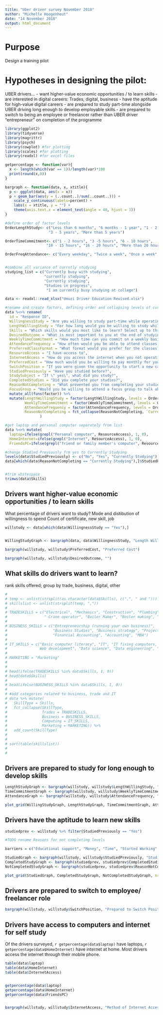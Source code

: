 ```yaml
---
title: "Uber driver survey November 2018"
author: "Michelle Hoogenhout"
date: "14 November 2018"
output: html_document
---
```


# Purpose 
Design a training pilot

# Hypotheses in designing the pilot:

UBER drivers...
- want higher-value economic opportunities / to learn skills
- are interested in digital careers: Trades, digital, business
- have the aptitude for high-value digital careers
- are prepared to study part-time alongside UBER driving long enough to develop employable skills
- are prepared to switch to being an employee or freelancer rather than UBER driver "entrepreneur" on completion of the programme

```r

library(ggplot2)
library(tidyverse)
library(magrittr)
library(psych)
library(cowplot) #for plotting
library(scales) #for plotting
library(readxl) #for excel files

```


```r

getpercentage <- function(var){
  x <- length(which(var == 1))/length(var)*100
  print(round(x,0))
}

bargraph <- function(data, x, xtitle){
  p <- ggplot(data, aes(x = x))
  p + geom_bar(aes(y = (..count..)/sum(..count..))) + 
    scale_y_continuous(labels=percent) + 
    labs(x = xtitle, y = "") +
    theme(axis.text.x = element_text(angle = 40, hjust = 1))
}

```


```r

#define order of factor levels
OrderLengthStudy<- c("Less than 6 months", "6 months - 1 year", "1 - 2 years",
                    "3 - 5 years", "More than 5 years")

OrderTimeCommitment<- c("1 - 2 hours", "3 -5 hours", "6 - 10 hours",
                   "10 - 15 hours", "16 - 20 hours", "More than 20 hours")

OrderFreqAttendance<- c("Every weekday", "Twice a week", "Once a week", "Once a month")


#combine all variance of currntly studying
studying_list = c("Currently busy with studying", 
                  "currently studying", 
                  "Currently studying", 
                  "Studies in progress",
                   "I am currently busy studying at college")

```

```r

data <- readxl::read_xlsx("Umuzi Driver Education Revised.xlsx")

#rename and create factors, defining order and collapsing levels of currently studying
data %<>% rename(
  id = "Response ID", 
  WillingnessStudy = "Are you willing to study part-time while operating on Uber?",
  LengthWillingStudy = "For how long would you be willing to study while operating on Uber?",
  Skills = "Which skills would you most like to learn? Select up to three skills.",
  DesiredOutcome = "What is most important to you at the end of studying?",
  WeeklyTimeCommitment = "How much time can you commit on a weekly basis to studying?",
  AttendanceFrequency = "How often would you be able to attend classes, in-person, at a local campus in your city?",
  PreferredClassFormat = "What format would you prefer for the classes?",
  ResourceAccess = "I have access to",
  InternetAccess = "How do you access the internet when you not operating on Uber?",
  PreferredCost = "How much would you be willing to pay monthly for your part-time studying?",
  SwitchPosition = "If you were given the opportunity to start a new career, would you be willing to start in a junior position?",
  StudiedPreviously = "Have you studied before?",
  StudySubject = "If \" yes\", what did you study?",
  CompletedStudies = "Did you complete your studies?",
  ReasonNotCompleting = "What prevented you from completing your studies?",
  FocusGroup = "Would you be willing to attend a focus group to talk about your goals for further education and skills?") %>% 
  mutate_all(funs(factor)) %>%
  mutate(LengthWillingStudy = factor(LengthWillingStudy, levels = OrderLengthStudy),
         WeeklyTimeCommitment = factor(WeeklyTimeCommitment, levels = OrderTimeCommitment),
         AttendanceFrequency = factor(AttendanceFrequency, levels = OrderFreqAttendance),
         ReasonNotCompleting = fct_collapse(ReasonNotCompleting, `Currently Studying` = studying_list)
                )

#get laptop and personal computer separately from list
data %<>% mutate(
  laptop=ifelse(grepl("Personal computer", ResourceAccess), 1, 0),
  HomeInternet=ifelse(grepl("Internet", ResourceAccess), 1, 0),
  FriendsPC=ifelse(grepl("friend or family member's computer", ResourceAccess), 1, 0) )

#change Studied Previously frm yes to Currently Studying
levels(data$StudiedPreviously) <- c("No", "Yes", "Currently Studying")
data[which(data$ReasonNotCompleting == "Currently Studying"),]$StudiedPreviously <- "Currently Studying"


#trim whitespace
trimws(data$Skills)

```
## Drivers want higher-value economic opportunities / to learn skills

What percentage of drivers want to study?
Mode and distibution of willingness to spend
Count of certificate, new skill, job

```r

willstudy <- data[which(data$WillingnessStudy == "Yes"),]
 

WillingStudyGraph <- bargraph(data, data$WillingnessStudy, "Length Willing to Study")

bargraph(willstudy, willstudy$PreferredCost, "Preferred Cost")

bargraph(willstudy, willstudy$DesiredOutcome, "")


```


## What skills do drivers want to learn?
rank skills offered; group by trade, business, digital, other

```r
# 
# temp <- unlist(strsplit(as.character(data$Skills), c(",", " and ")))
# skillslist <- unlist(strsplit(temp, ","))         
#          
# TRADESKILLS = c("Electrical", "Mechanics", "Construction", "Plumbing", "Rigging", 
#                 " Crane operator", "Boiler Maker", "Boiler making", "Oil and gas drilling operations and reading operations")
# 
# BUSINESS_SKILLS = c("Entrepreneurship (running your own business)", 
#                     "Business Studies", "Business strategy", "Project Management", 
#                     "Financial Accounting", "Accounting", "MBA")
# 
# IT_SKILLS = c("Basic computer literacy", "IT", "IT fixing computers, 
#               Web development", "Data science", "Data engineering", "Programming", "Data analysis")
# 
# MARKETING = "Marketing"
# 
# 
# head(ifelse(TRADESKILLS %in% data$Skills, 1, 0))
# head(data$Skills)
# 
# head(ifelse(BUSINESS_SKILLS %in% data$Skills, 1, 0))
# 
# #add categories related to business, trade and IT
# data %>% mutate(
#   SkillType = Skills,
#   fct_collapse(SkillType, 
#                Trades = TRADESKILLS, 
#                Business = BUSINESS_SKILLS, 
#                Computing = IT_SKILLS, 
#                Marketing = MARKETING)) %>% 
#   add_count(SkillType)
# 
# 
# sort(table(skillslist))
# 
# 

```

## Drivers are prepared to study for long enough to develop skills

```r

LengthStudyGraph <- bargraph(willstudy, willstudy$LengthWillingStudy, "Length Willing to Study")
TimeCommitmentGraph <- bargraph(willstudy, willstudy$WeeklyTimeCommitment, "Weekly Time Commitment")
AttendanceGraph <- bargraph(willstudy, willstudy$AttendanceFrequency, "Frequency of Attendance")

plot_grid(WillingStudyGraph, LengthStudyGraph, TimeCommitmentGraph, AttendanceGraph, nrow = 2)

```


## Drivers have the aptitude to learn new skills


```r

studiedprev <- willstudy %>% filter(StudiedPreviously == "Yes")

#TODO rename Reasons for not completing levels

barriers = c("Educational support", "Money", "Time", "Started Working", "Prefer not to say", "Personal")

StudiedGraph <- bargraph(willstudy, willstudy$StudiedPreviously, "Studied Before?")
CompletedStudyGraph <- bargraph(studiedprev, studiedprev$CompletedStudies,"Completed Studies?")
NotCompletedStudyGraph <- bargraph(studiedprev, studiedprev$ReasonNotCompleting,"Barriers to Completion")

plot_grid(StudiedGraph, CompletedStudyGraph, NotCompletedStudyGraph, nrow = 2)

```


## Drivers are prepared to switch to employee/ freelancer role

```r

bargraph(willstudy, willstudy$SwitchPosition, "Prepared to Switch Position")

```


## Drivers have access to computers and internet for self study

Of the drivers surveyed, `r getpercentage(data$laptop)` have laptops, `r getpercentage(data$HomeInternet)` have internet at home. Most drivers access the internet through their mobile phone. 

```r

table(data$laptop)
table(data$HomeInternet)
table(data$InternetAccess)


getpercentage(data$laptop)
getpercentage(data$HomeInternet)
getpercentage(data$FriendsPC)


bargraph(willstudy, willstudy$InternetAccess, "Method of Internet Access")

```

